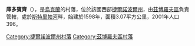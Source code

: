 {{coord|49|42|1|N|25|10|20|E|scale:30000|display=title}}

'''庫多賓齊'''（{{lang-uk|Кудобинці}}），是[[烏克蘭|烏克蘭]]的村落，位於該國西部[[捷爾諾波爾州|捷爾諾波爾州]]，由[[茲博羅夫區|茲博羅夫區]]負責管轄，處於[[斯特里帕河|斯特里帕河]]畔，始建於1598年，面積3.07平方公里，2001年人口396。

{{DEFAULTSORT:Кудобинці}}
[[Category:捷爾諾波爾州村落|Category:捷爾諾波爾州村落]]
[[Category:茲博羅夫區村落|Category:茲博羅夫區村落]]


{{Ternopil-geo-stub}}